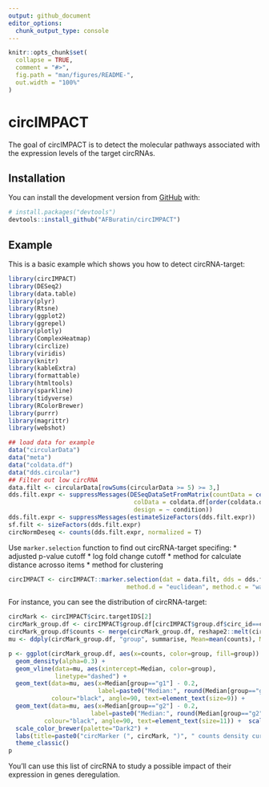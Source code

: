 ```yaml
---
output: github_document
editor_options: 
  chunk_output_type: console
---
```


<!-- README.md is generated from README.Rmd. Please edit that file -->

```r
knitr::opts_chunk$set(
  collapse = TRUE,
  comment = "#>",
  fig.path = "man/figures/README-",
  out.width = "100%"
)
```

# circIMPACT

<!-- badges: start -->
<!-- badges: end -->

The goal of circIMPACT is to detect the molecular pathways associated with the expression levels of 
    the target circRNAs.

## Installation

You can install the development version from [GitHub](https://github.com/AFBuratin/circIMPACT) with:

``` r
# install.packages("devtools")
devtools::install_github("AFBuratin/circIMPACT")
```
## Example

This is a basic example which shows you how to detect circRNA-target:

```r

library(circIMPACT)
library(DESeq2)
library(data.table)
library(plyr)
library(Rtsne)
library(ggplot2)
library(ggrepel)
library(plotly)
library(ComplexHeatmap)
library(circlize)
library(viridis)
library(knitr)
library(kableExtra)
library(formattable)
library(htmltools)
library(sparkline)
library(tidyverse)
library(RColorBrewer)
library(purrr)
library(magrittr)
library(webshot)

## load data for example
data("circularData")
data("meta")
data("coldata.df")
data("dds.circular")
## Filter out low circRNA
data.filt <- circularData[rowSums(circularData >= 5) >= 3,]
dds.filt.expr <- suppressMessages(DESeqDataSetFromMatrix(countData = ceiling(data.filt[,coldata.df$sample[order(coldata.df$condition)]]),
                                   colData = coldata.df[order(coldata.df$condition),],
                                   design = ~ condition))
dds.filt.expr <- suppressMessages(estimateSizeFactors(dds.filt.expr))
sf.filt <- sizeFactors(dds.filt.expr)
circNormDeseq <- counts(dds.filt.expr, normalized = T)
```

Use `marker.selection` function to find out circRNA-target specifing:
* adjusted p-value cutoff
* log fold change cutoff
* method for calculate distance acrosso items
* method for clustering

```r
circIMPACT <- circIMPACT::marker.selection(dat = data.filt, dds = dds.filt.expr, sf = sf.filt, p.cutoff = 0.1, lfc.cutoff = 1, 
                                 method.d = "euclidean", method.c = "ward.D2", k = 2, median = TRUE)

```

For instance, you can see the distribution of circRNA-target:

```r
  
circMark <- circIMPACT$circ.targetIDS[2]
circMark_group.df <- circIMPACT$group.df[circIMPACT$group.df$circ_id==circMark,]
circMark_group.df$counts <- merge(circMark_group.df, reshape2::melt(circNormDeseq[circMark,]), by.x = "sample_id", by.y = "row.names")[,"value"]
mu <- ddply(circMark_group.df, "group", summarise, Mean=mean(counts), Median=median(counts), Variance=var(counts))

p <- ggplot(circMark_group.df, aes(x=counts, color=group, fill=group)) +
  geom_density(alpha=0.3) + 
  geom_vline(data=mu, aes(xintercept=Median, color=group),
             linetype="dashed") +
  geom_text(data=mu, aes(x=Median[group=="g1"] - 0.2, 
                         label=paste0("Median:", round(Median[group=="g1"], 3), " Variance:", round(Variance[group=="g1"], 3)), y=0.2),
            colour="black", angle=90, text=element_text(size=9)) +
  geom_text(data=mu, aes(x=Median[group=="g2"] - 0.2, 
                       label=paste0("Median:", round(Median[group=="g2"], 3), " Variance:", round(Variance[group=="g2"], 3)), y=0.2), 
          colour="black", angle=90, text=element_text(size=11)) +  scale_fill_brewer(palette="Dark2") + 
  scale_color_brewer(palette="Dark2") + 
  labs(title=paste0("circMarker (", circMark, ")", " counts density curve"), x = "Normalized read counts", y = "Density") + 
  theme_classic()
p

```

You'll can use this list of circRNA to study a possible impact of their expression in genes deregulation. 
